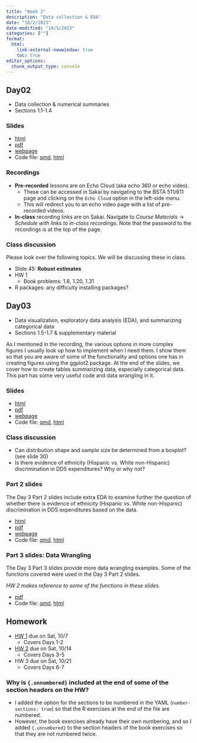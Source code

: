 ```yaml
---
title: "Week 2"
description: "Data collection & EDA"
date: "10/2/2023"
date-modified: "10/5/2023"
categories: [""]
format: 
  html:
    link-external-newwindow: true
    toc: true
editor_options: 
  chunk_output_type: console
---
```




## Day02 

* Data collection & numerical summaries
* Sections 1.1-1.4

### Slides

* [html](../slides/Day02_bsta511.qmd)
* [pdf](https://drive.google.com/drive/folders/1I5-e1Dbso2jBYm5oIbMV0FqdpM-0q8pn)
* [webpage](../slides_md/Day02_bsta511_md.qmd)
* Code file: [qmd](https://github.com/niederhausen/BSTA_511_F23/blob/main/slides_code/Day02_bsta511_code.qmd), [html](../slides_code/Day02_bsta511_code.qmd)

### Recordings

* __Pre-recorded__ lessons are on Echo Cloud (aka echo 360 or echo video).
    * These can be accessed in Sakai by navigating to the BSTA 511/611 page and clicking on the `Echo Cloud` option in the left-side menu. 
    * This will redirect you to an echo video page with a list of pre-recorded videos.
* __In-class__ recording links are on Sakai. Navigate to _Course Materials_ -> _Schedule with links to in-class recordings_. Note that the password to the recordings is at the top of the page.  

### Class discussion

Please look over the following topics. We will be discussing these in class. 

* Slide 45: __Robust estimates__
* HW 1 
    * Book problems: 1.8, 1.20, 1.31
* R packages: any difficulty installing packages?

## Day03 

* Data visualization, exploratory data analysis (EDA), and summarizing categorical data
* Sections 1.5-1.7 & supplementary material

:::{.callout-note}
As I mentioned in the recording, the various options in more complex figures I usually look up how to implement when I need them. I show them so that you are aware of some of the functionality and options one has in creating figures using the ggplot2 package. At the end of the slides, we cover how to create tables summarizing data, especially categorical data. This part has some very useful code and data wrangling in it.
:::


### Slides

* [html](../slides/Day03_bsta511.qmd)
* [pdf](https://drive.google.com/drive/folders/1I5-e1Dbso2jBYm5oIbMV0FqdpM-0q8pn)
* [webpage](../slides_md/Day03_bsta511_md.qmd)
* Code file: [qmd](https://github.com/niederhausen/BSTA_511_F23/blob/main/slides_code/Day03_bsta511_code.qmd), [html](../slides_code/Day03_bsta511_code.qmd)

### Class discussion

* Can distribution shape and sample size be determined from a boxplot? (see slide 30)
* Is there evidence of ethnicity (Hispanic vs. White non-Hispanic) discrimination in DDS expenditures? Why or why not?

### Part 2 slides

The Day 3 Part 2 slides include extra EDA to examine further the question of whether there is evidence of ethnicity (Hispanic vs. White non-Hispanic) discrimination in DDS expenditures based on the data.

* [html](../slides/Day03_bsta511_part2.qmd)
* [pdf](https://drive.google.com/drive/folders/1I5-e1Dbso2jBYm5oIbMV0FqdpM-0q8pn)
* [webpage](../slides_md/Day03_bsta511_md_part2.qmd)
* Code file: [qmd](https://github.com/niederhausen/BSTA_511_F23/blob/main/slides_code/Day03_bsta511_code_part2.qmd), [html](../slides_code/Day03_bsta511_code_part2.qmd)


### Part 3 slides: Data Wrangling

The Day 3 Part 3 slides provide more data wrangling examples. Some of the functions covered were used in the Day 3 Part 2 slides. 

_HW 2 makes reference to some of the functions in these slides._

* [pdf](https://drive.google.com/drive/folders/1I5-e1Dbso2jBYm5oIbMV0FqdpM-0q8pn)
* Code file: [qmd](https://github.com/niederhausen/BSTA_511_F23/blob/main/slides_code/Day03_bsta511_code_part3_data_wrangling.qmd), [html](../slides_code/Day03_bsta511_code_part3_data_wrangling.qmd)

## Homework

* [HW 1](../homework/HW_1_F23_bsta511.qmd) due on Sat, 10/7
    * Covers Days 1-2
* [HW 2](../homework/HW_2_F23_bsta511.qmd) due on Sat, 10/14
    * Covers Days 3-5
* HW 3 due on Sat, 10/21
    * Covers Days 6-7

### Why is `{.unnumbered}` included at the end of some of the section headers on the HW?

* I added the option for the sections to be numbered in the YAML (`number-sections: true`) so that the R exercises at the end of the file are numbered. 
* However, the book exercises already have their own numbering, and so I added `{.unnumbered}` to the section headers of the book exercises so that they are not numbered twice. 

